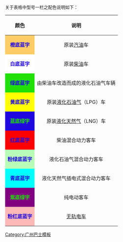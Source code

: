 {{動態列表}}
关于表格中型号一栏之配色说明如下：
{| class="wikitable"
|-
!align="center"|颜色
!align="center"|说明
|-
|style="background:#FFCC66; color:#2007E0" align="center"|'''橙底蓝字'''
|align="center"|原装[[汽油]]车
|-
|style="background:#FFFFFF; color:#2007E0" align="center"|'''白底蓝字'''
|align="center"|原装[[柴油]]车
|-
|style="background:#20E007; color:#2007E0" align="center"|'''绿底蓝字'''
|align="center"|由柴油车改造而成的液化石油气车辆
|-
|style="background:#FFFF00; color:#2007E0" align="center"|'''黄底蓝字'''
|align="center"|原装[[液化石油气]]（LPG）车
|-
|style="background:#2007E0; color:#20E007" align="center"|'''蓝底绿字'''
|align="center"|原装[[液化天然气]]（LNG）车
|-
|style="background:#FF0000; color:#2007E0" align="center"|'''红底蓝字'''
|align="center"|柴油混合动力客车
|-
|style="background:#B8FDB8; color:#2007E0" align="center"|'''粉绿底蓝字'''
|align="center"|液化石油气混合动力客车
|-
|style="background:#00FFFF; color:#2007E0" align="center"|'''青底蓝字'''
|align="center"|液化天然气插电式混合动力客车
|-
|style="background:#800080; color:#20E007" align="center"|'''紫底绿字'''
|align="center"|纯电动客车
|-
|style="background:#FDB8B8; color:#2007E0" align="center"|'''粉红底蓝字'''
|align="center"|[[无轨电车]]
|}
<noinclude>[[Category:广州巴士模板‎]]</noinclude>
